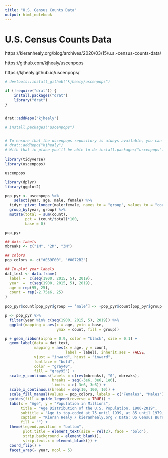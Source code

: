 ```yaml
---
title: "U.S. Census Counts Data"
output: html_notebook
---
```



# U.S. Census Counts Data


https://kieranhealy.org/blog/archives/2020/03/15/u.s.-census-counts-data/


https://github.com/kjhealy/uscenpops


https://kjhealy.github.io/uscenpops/


```r
# devtools::install_github("kjhealy/uscenpops")
```



```r
if (!require("drat")) {
    install.packages("drat")
    library("drat")
}


drat::addRepo("kjhealy")

# install.packages("uscenpops")


# To ensure that the uscenpops repository is always available, you can add the following line to your .Rprofile or .Rprofile.site file:
# drat::addRepo("kjhealy")
# With that in place you’ll be able to do install.packages("uscenpops") or update.packages("uscenpops")

```




```r
library(tidyverse)
library(uscenpops)
```


```r
uscenpops
```



```r
library(dplyr)
library(ggplot2)

pop_pyr <- uscenpops %>%
    select(year, age, male, female) %>%
  tidyr::pivot_longer(male:female, names_to = "group", values_to = "count") %>%
  group_by(year, group) %>%
  mutate(total = sum(count), 
         pct = (count/total)*100, 
         base = 0) 

pop_pyr

```





```r
## Axis labels
mbreaks <- c("1M", "2M", "3M")

## colors
pop_colors <- c("#E69F00", "#0072B2")

## In-plot year labels
dat_text <- data.frame(
  label =  c(seq(1900, 2015, 5), 2019),
  year  =  c(seq(1900, 2015, 5), 2019),
  age = rep(95, 25), 
  count = rep(-2.75e6, 25)
)

pop_pyr$count[pop_pyr$group == "male"] <- -pop_pyr$count[pop_pyr$group == "male"]
```


```r
p <- pop_pyr %>% 
  filter(year %in% c(seq(1900, 2015, 5), 2019)) %>%
  ggplot(mapping = aes(x = age, ymin = base,
                       ymax = count, fill = group))

p + geom_ribbon(alpha = 0.9, color = "black", size = 0.1) +
  geom_label(data = dat_text, 
             mapping = aes(x = age, y = count, 
                           label = label), inherit.aes = FALSE, 
             vjust = "inward", hjust = "inward",
             fontface = "bold", 
             color = "gray40", 
             fill = "gray95") + 
  scale_y_continuous(labels = c(rev(mbreaks), "0", mbreaks), 
                     breaks = seq(-3e6, 3e6, 1e6), 
                     limits = c(-3e6, 3e6)) + 
  scale_x_continuous(breaks = seq(10, 100, 10)) +
  scale_fill_manual(values = pop_colors, labels = c("Females", "Males")) + 
  guides(fill = guide_legend(reverse = TRUE)) +
  labs(x = "Age", y = "Population in Millions",
       title = "Age Distribution of the U.S. Population, 1900-2019",
       subtitle = "Age is top-coded at 75 until 1939, at 85 until 1979, and at 100 since then",
       caption = "Kieran Healy / kieranhealy.org / Data: US Census Bureau.",
       fill = "") +
  theme(legend.position = "bottom",
        plot.title = element_text(size = rel(2), face = "bold"),
        strip.background = element_blank(),  
        strip.text.x = element_blank()) +
  coord_flip() + 
  facet_wrap(~ year, ncol = 5)

```













